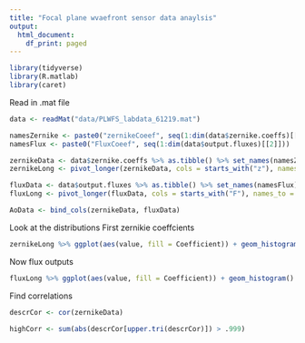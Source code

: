 ```yaml
---
title: "Focal plane wvaefront sensor data anaylsis"
output:
  html_document:
    df_print: paged
---
```




```r
library(tidyverse)
library(R.matlab)
library(caret)

```

Read in .mat file

```r
data <- readMat("data/PLWFS_labdata_61219.mat") 

namesZernike <- paste0("zernikeCoeef", seq(1:dim(data$zernike.coeffs)[[2]]))
namesFlux <- paste0("FluxCoeef", seq(1:dim(data$output.fluxes)[[2]]))

zernikeData <- data$zernike.coeffs %>% as.tibble() %>% set_names(namesZernike)
zernikeLong <- pivot_longer(zernikeData, cols = starts_with("z"), names_to = "Coefficient", values_to = "value")

fluxData <- data$output.fluxes %>% as.tibble() %>% set_names(namesFlux)
fluxLong <- pivot_longer(fluxData, cols = starts_with("F"), names_to = "Coefficient", values_to = "value")

AoData <- bind_cols(zernikeData, fluxData)

```

Look at the distributions
First zernikie coeffcients

```r


zernikeLong %>% ggplot(aes(value, fill = Coefficient)) + geom_histogram() + facet_wrap(vars(Coefficient))


```


Now flux outputs 

```r


fluxLong %>% ggplot(aes(value, fill = Coefficient)) + geom_histogram() + facet_wrap(vars(Coefficient))


```


Find correlations

```r


descrCor <- cor(zernikeData)

highCorr <- sum(abs(descrCor[upper.tri(descrCor)]) > .999)
```





